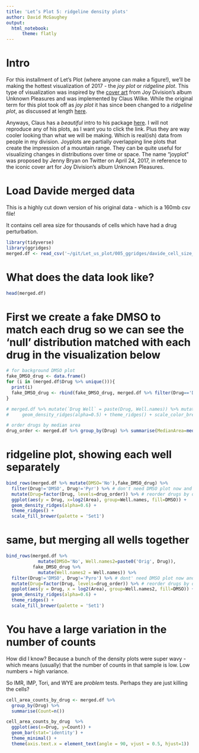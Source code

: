 ```yaml
---
title: 'Let’s Plot 5: ridgeline density plots'
author: David McGaughey
output:
  html_notebook:
      theme: flatly
---
```


# Intro
For this installment of Let's Plot (where anyone can make a figure!), we'll be making the hottest visualization of 2017 - the *joy plot* or *ridgeline plot*. This type of visualization was inspired by the [cover art](https://en.wikipedia.org/wiki/Unknown_Pleasures) from Joy Division’s album Unknown Pleasures and was implemented by Claus Wilke. While the original term for this plot took off as *joy plot* it has since been changed to a *ridgeline plot*, as discussed at length [here](http://serialmentor.com/blog/2017/9/15/goodbye-joyplots). 

Anyways, Claus has a *beautiful* intro to his package [here](https://cran.r-project.org/web/packages/ggridges/vignettes/gallery.html). I will not reproduce any of his plots, as I want you to click the link. Plus they are way cooler looking than what we will be making. Which is real(ish) data from people in my division. 
Joyplots are partially overlapping line plots that create the impression of a mountain range. They can be quite useful for visualizing changes in distributions over time or space. The name “joyplot” was proposed by Jenny Bryan on Twitter on April 24, 2017, in reference to the iconic cover art for Joy Division’s album Unknown Pleasures.


# Load Davide merged data
This is a highly cut down version of his original data - which is a 160mb csv file!

It contains cell area size for thousands of cells which have had a drug perturbation. 
```r
library(tidyverse)
library(ggridges)
merged.df <- read_csv('~/git/Let_us_plot/005_ggridges/davide_cell_size_data.csv')
```

# What does the data look like? 
```r
head(merged.df)
```

# First we create a fake DMSO to match each drug so we can see the 'null' distribution matched with each drug in the visualization below
```r
# for background DMSO plot
fake_DMSO_drug <- data.frame()
for (i in (merged.df$Drug %>% unique())){
  print(i)
  fake_DMSO_drug <- rbind(fake_DMSO_drug, merged.df %>% filter(Drug=='DMSO') %>% mutate(Drug = i, Well.names=paste0('0DMSO_', i), DMSO='Yes'))
}

# merged.df %>% mutate(`Drug Well` = paste(Drug, Well.names)) %>% mutate(Drug=factor(Drug, levels=drug_order)) %>% ggplot(aes(y = Drug, x=log2(Area), group=Well.names, fill=Drug)) +
#     geom_density_ridges(alpha=0.5) + theme_ridges() + scale_color_brewer(palette='Spectral')

# order drugs by median area
drug_order <- merged.df %>% group_by(Drug) %>% summarise(MedianArea=median(Area)) %>% arrange(MedianArea) %>% pull(Drug)
```

# ridgeline plot, showing each well separately
```r
bind_rows(merged.df %>% mutate(DMSO='No'),fake_DMSO_drug) %>% 
  filter(Drug!='DMSO', Drug!='Pyr') %>% # don't need DMSO plot now and Pyr is empty
  mutate(Drug=factor(Drug, levels=drug_order)) %>% # reorder drugs by drug_order above 
  ggplot(aes(y = Drug, x=log2(Area), group=Well.names, fill=DMSO)) +
  geom_density_ridges(alpha=0.6) + 
  theme_ridges() + 
  scale_fill_brewer(palette = 'Set1')
```

# same, but merging all wells together
```r

bind_rows(merged.df %>% 
            mutate(DMSO='No', Well.names2=paste0('Orig', Drug)),
          fake_DMSO_drug %>% 
            mutate(Well.names2 = Well.names)) %>% 
  filter(Drug!='DMSO', Drug!='Pyro') %>% # dont' need DMSO plot now and Pyroxamine is empty
  mutate(Drug=factor(Drug, levels=drug_order)) %>% # reorder drugs by drug_order above 
  ggplot(aes(y = Drug, x = log2(Area), group=Well.names2, fill=DMSO)) +
  geom_density_ridges(alpha=0.6) + 
  theme_ridges() + 
  scale_fill_brewer(palette = 'Set1')

```

# You have a large variation in the number of counts
How did I know? Because a bunch of the density plots were super wavy - which means (usually) that the number of counts in that sample is low. Low numbers = high variance. 

So IMR, IMP, Tori, and WYE are *problem* tests. Perhaps they are just killing the cells?
```r
cell_area_counts_by_drug <- merged.df %>% 
  group_by(Drug) %>% 
  summarise(Count=n())

cell_area_counts_by_drug  %>% 
  ggplot(aes(x=Drug, y=Count)) +
  geom_bar(stat='identity') + 
  theme_minimal() +
  theme(axis.text.x = element_text(angle = 90, vjust = 0.5, hjust=1))
```

